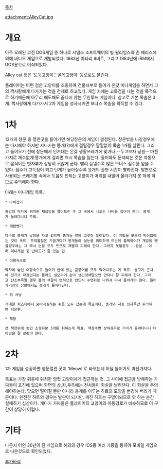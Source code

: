 [[목차]]

attachment:AlleyCat.jpg

= 개요 =

아주 오래된 고전 DOS게임 중 하나로 시냅스 소프트웨어의 빌 윌리엄스와 존 해리스에 의해 비디오 게임으로 개발되었다. 1983년 아타리 8비트, 그리고 1984년에 IBM에서 DOS용으로 이식되었다.

Alley cat 뜻은 '도둑고양이',' 골목고양이' 등으로도 불린다.

플레이어는 어떤 검은 고양이를 조종하여 건물내부로 들어가 온갖 미니게임을 하면서 그의 짝사랑에게 다가가는 것을 전제로 하고있다. 게임 자체는 고득점을 내는 것을 목적으로 하기때문에 아무리 해도해도 끝나지 않는 무한루프 게임이다. 참고로 기본 목숨은 3개. 짝사랑에게 다가가서 2차 게임을 성사시키면 보너스 목숨을 획득할 수 있다.


= 1차 =

12개의 창문 중 열린곳을 들어가면 해당창문의 게임이 결정된다. 창문밖을 나갈경우에는 다시해야 하지만 지나가는 똥개(?)에게 걸릴경우 얄짤없이 목숨 1개를 날린다. 그리고 들어오기 전에 창문에서 던져대는 온갖 생활쓰레기에 맞거나 --두고보자 닝겐-- 마찬가지로 재수없게 똥개에게 걸리면 역시 목숨을 잃는다. 들어와도 문제되는 것은 자동으로 움직이는 빗자루가 상당히 귀찮게 군다. 빨리 끌낼수록 많은 보너스 점수를 얻을 수 있다. 점수가 고득점이 되고 단계가 높아질수록 똥개의 출현 시간이 빨라진다. 발판으로 사용되는 쓰래기통 속에서 도움도 안되는 고양이가 머리를 내밀어 올라가지 못 하게 하므로 주의해야 한다.

아래는 미니게임 목록.

 * 나비잡기

 중앙의 탁자에 위치한 채집망을 떨어뜨린 후 그 속에서 나오는 나비를 잡아야 한다. 똥개가 돌아다니니 주의.
 


 * 개밥뺏기

 다수의 똥개가 낮잠을 자고 있으며 똥개들 옆에 그릇이 놓여있다. 이 개밥을 모조리 먹어없애는 것이 목표. 주의할점은 가끔가다가 똥개들이 실눈을 희미하게 뜨는데 플레이어가 개밥을 뺏을경우에는 그 즉시 눈을 모두 뜨므로 재빨리 피해야 한다. 그러지 못할경우 --끔살-- 여러 미니게임 중 난이도가 좀 있는 편.



 * 어항속으로

 탁자에 놓인 어항속으로 들어가 안에 있는 금붕어를 모두 먹어치우는 게 목표. 물고기 근처에 전기의 파장인지는 몰라도 실오라기 같이 생긴것에닿으면 안되니 잘 피해야 한다. 그리고 산소부족일 경우 몸의 색깔이 변하므로 반드시 수면위로 나와서 다시 들어가야 한다. 들어가기전의 상황에서도 똥개가 돌아다닌다.



 * 쥐 사냥

 거대한 치즈속에서 숨바꼭질하는 쥐를 모두 잡는게 목표이다. 똥개와 자동 빗자루만 주의하면 쉬운편.



 * 책장

 큰 책장위에 놓인 소형화분 3개를 취하는게 목표. 책장주변 상하좌우로 거미가 돌아다니니 타이밍을 잘 맞춰야 한다.




= 2차 =

1차 게임을 성공하면 창문열린 곳이 'Meow!'로 바뀌는데 어딜 들어가도 마찬가지다.

목표는 가장 위층에 위치한 암컷 고양이에게 접근하는 것. 그 사이에 접근을 방해하는 가짜들이 포진해 있으며 화면의 상,좌,우측에는 천사들이 화살을 날려댄다. 이 화살을 주의해야하는데, 맞으면 떨어질 뿐만 아니라 층계를 이루는 하트의 모양을 변경해 버리기 때문이다. 완전한 하트의 경우는 발판이 되지만. 깨진 하트는 구멍이되므로 앗 하는 순간 실패하기 십상이다. 게다가 가짜들은 플레이어의 고양이와 이동경로가 비슷하므로 이 구간이 상당히 어렵다.

= 기타 =

나온지 어언 30년이 된 게임으로 해외의 경우 IOS등 여러 기종을 통하여 모바일 게임으로 나온것으로 확인되었다.

[[추가바람]]
